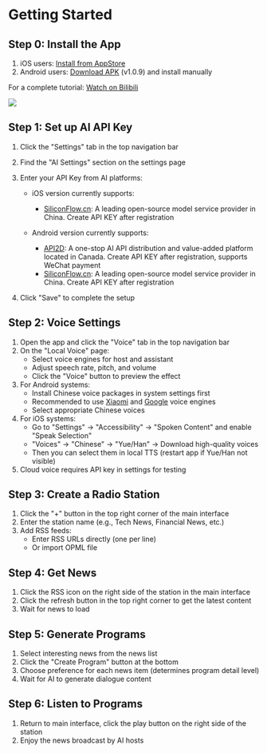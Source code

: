 # Getting Started

## Step 0: Install the App

1. iOS users: [Install from AppStore](https://apps.apple.com/app/id6739451274)
2. Android users: [Download APK](https://the7.ft07.com/Maidio/maidio-byok-1.0.9-b29.apk) (v1.0.9) and install manually

For a complete tutorial: [Watch on Bilibili](https://www.bilibili.com/video/BV1XFrjYGEh4)

[![](../../../image/20250108130934.png)](https://www.bilibili.com/video/BV1XFrjYGEh4)

## Step 1: Set up AI API Key

1. Click the "Settings" tab in the top navigation bar
2. Find the "AI Settings" section on the settings page
3. Enter your API Key from AI platforms:
   - iOS version currently supports:
      - [SiliconFlow.cn](https://cloud.siliconflow.cn/i/GKAoff2O): A leading open-source model service provider in China. Create API KEY after registration
   
   - Android version currently supports:
      - [API2D](https://api2d.com/r/186008): A one-stop AI API distribution and value-added platform located in Canada. Create API KEY after registration, supports WeChat payment
      - [SiliconFlow.cn](https://cloud.siliconflow.cn/i/GKAoff2O): A leading open-source model service provider in China. Create API KEY after registration

4. Click "Save" to complete the setup

## Step 2: Voice Settings

1. Open the app and click the "Voice" tab in the top navigation bar
2. On the "Local Voice" page:
   - Select voice engines for host and assistant
   - Adjust speech rate, pitch, and volume
   - Click the "Voice" button to preview the effect
3. For Android systems:
   - Install Chinese voice packages in system settings first
   - Recommended to use [Xiaomi](https://www.52pojie.cn/thread-1683594-1-1.html) and [Google](https://play.google.com/store/apps/details?id=com.google.android.voiceservices) voice engines
   - Select appropriate Chinese voices
4. For iOS systems:
   - Go to "Settings" → "Accessibility" → "Spoken Content" and enable "Speak Selection"
   - "Voices" → "Chinese" → "Yue/Han" → Download high-quality voices
   - Then you can select them in local TTS (restart app if Yue/Han not visible)
5. Cloud voice requires API key in settings for testing

## Step 3: Create a Radio Station

1. Click the "+" button in the top right corner of the main interface
2. Enter the station name (e.g., Tech News, Financial News, etc.)
3. Add RSS feeds:
   - Enter RSS URLs directly (one per line)
   - Or import OPML file

## Step 4: Get News

1. Click the RSS icon on the right side of the station in the main interface
2. Click the refresh button in the top right corner to get the latest content
3. Wait for news to load

## Step 5: Generate Programs

1. Select interesting news from the news list
2. Click the "Create Program" button at the bottom
3. Choose preference for each news item (determines program detail level)
4. Wait for AI to generate dialogue content

## Step 6: Listen to Programs

1. Return to main interface, click the play button on the right side of the station
2. Enjoy the news broadcast by AI hosts 